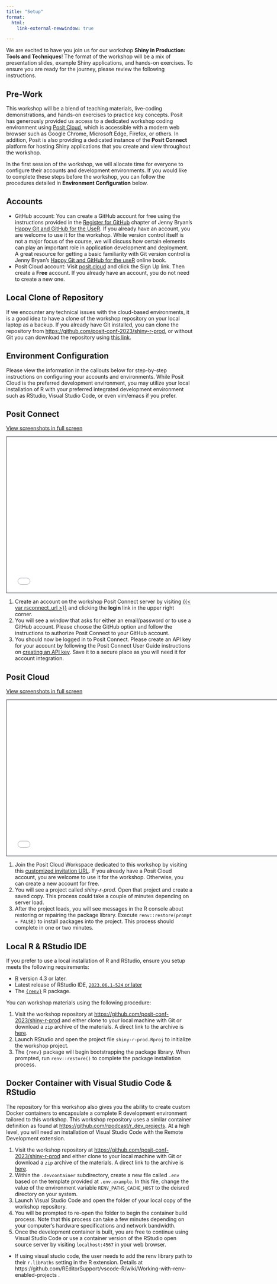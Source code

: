 ```yaml
---
title: "Setup"
format: 
  html:
    link-external-newwindow: true

---
```


We are excited to have you join us for our workshop **Shiny in Production: Tools and Techniques**! The format of the workshop will be a mix of presentation slides, example Shiny applications, and hands-on exercises. To ensure you are ready for the journey, please review the following instructions.

## Pre-Work

This workshop will be a blend of teaching materials, live-coding demonstrations, and hands-on exercises to practice key concepts. Posit has generously provided us access to a dedicated workshop coding environment using [Posit Cloud](https://posit.cloud), which is accessible with a modern web browser such as Google Chrome, Microsoft Edge, Firefox, or others. In addition, Posit is also providing a dedicated instance of the **Posit Connect** platform for hosting Shiny applications that you create and view throughout the workshop. 

In the first session of the workshop, we will allocate time for everyone to configure their accounts and development environments. If you would like to complete these steps before the workshop, you can follow the procedures detailed in **Environment Configuration** below.

## Accounts 

* GitHub account: You can create a GitHub account for free using the instructions provided in the [Register for GitHub](https://happygitwithr.com/github-acct.html#github-acct) chapter of Jenny Bryan's [Happy Git and GitHub for the UseR](https://happygitwithr.com/index.html). If you already have an account, you are welcome to use it for the workshop. While version control itself is not a major focus of the course, we will discuss how certain elements can play an important role in application development and deployment. A great resource for getting a basic familiarity with Git version control is Jenny Bryan's [Happy Git and GitHub for the useR](https://happygitwithr.com/index.html) online book.
* Posit Cloud account: Visit [posit.cloud](https://posit.cloud) and click the Sign Up link. Then create a **Free** account. If you already have an account, you do not need to create a new one.

## Local Clone of Repository

If we encounter any technical issues with the cloud-based environments, it is a good idea to have a clone of the workshop repository on your local laptop as a backup. If you already have Git installed, you can clone the repository from <https://github.com/posit-conf-2023/shiny-r-prod>, or without Git you can download the repository using [this link](https://github.com/posit-conf-2023/shiny-r-prod/archive/refs/heads/main.zip).  

## Environment Configuration

Please view the information in the callouts below for step-by-step instructions on configuring your accounts and environments. While Posit Cloud is the preferred development environment, you may utilize your local installation of R with your preferred integrated development environment such as RStudio, Visual Studio Code, or even vim/emacs if you prefer.

:::{.callout-tip collapse="true"}

## Posit Connect

[View screenshots in full screen](materials/setup-resources/index.html#/rcreate-posit-connect-account)

```{=html}
<iframe class="slide-deck" src="materials/setup-resources/#/create-posit-connect-account" height="420" width="747" style="border: 1px solid #2e3846;"></iframe>
```

1. Create an account on the workshop Posit Connect server by visiting [{{< var rsconnect_url >}}]({{< var rsconnect_url >}}) and clicking the **login** link in the upper right corner.
1. You will see a window that asks for either an email/password or to use a GitHub account. Please choose the GitHub option and follow the instructions to authorize Posit Connect to your GitHub account.
1. You should now be logged in to Posit Connect. Please create an API key for your account by following the Posit Connect User Guide instructions on [creating an API key](https://docs.posit.co/connect/user/api-keys/). Save it to a secure place as you will need it for account integration.

:::

:::{.callout-tip collapse="true"}

## Posit Cloud

[View screenshots in full screen](materials/setup-resources/index.html#/posit-cloud-setup)

```{=html}
<iframe class="slide-deck" src="materials/setup-resources/#/posit-cloud-setup" height="420" width="747" style="border: 1px solid #2e3846;"></iframe>
```

1. Join the Posit Cloud Workspace dedicated to this workshop by visiting this [customized invitation URL]({{< var posit_cloud_workspace_url >}}). If you already have a Posit Cloud account, you are welcome to use it for the workshop. Otherwise, you can create a new account for free.
1. You will see a project called *shiny-r-prod*. Open that project and create a saved copy. This process could take a couple of minutes depending on server load.
1. After the project loads, you will see messages in the R console about restoring or repairing the package library. Execute `renv::restore(prompt = FALSE)` to install packages into the project. This process should complete in one or two minutes.
:::

:::{.callout-tip collapse="true"}

## Local R & RStudio IDE

If you prefer to use a local installation of R and RStudio, ensure you setup meets the following requirements:

* [R](https://www.r-project.org/) version 4.3 or later. 
* Latest release of RStudio IDE, [`2023.06.1-524` or later](https://posit.co/download/rstudio-desktop/)
* The [`{renv}`](https://rstudio.github.io/renv/articles/renv.html) R package.

You can workshop materials using the following procedure:

1. Visit the workshop repository at <https://github.com/posit-conf-2023/shiny-r-prod> and either clone to your local machine with Git or download a `zip` archive of the materials. A direct link to the archive is [here](https://github.com/posit-conf-2023/shiny-r-prod/archive/refs/heads/main.zip).
1. Launch RStudio and open the project file `shiny-r-prod.Rproj` to initialize the workshop project.
1. The `{renv}` package will begin bootstrapping the package library. When prompted, run `renv::restore()` to complete the package installation process.

:::

:::{.callout-tip collapse="true"}

## Docker Container with Visual Studio Code & RStudio 

The repository for this workshop also gives you the ability to create custom Docker containers to encapsulate a complete R development environment tailored to this workshop. This workshop repository uses a similar container definition as found at <https://github.com/rpodcast/r_dev_projects>. At a high level, you will need an installation of Visual Studio Code with the Remote Development extension.

1. Visit the workshop repository at <https://github.com/posit-conf-2023/shiny-r-prod> and either clone to your local machine with Git or download a `zip` archive of the materials. A direct link to the archive is [here](https://github.com/posit-conf-2023/shiny-r-prod/archive/refs/heads/main.zip).
1. Within the `.devcontainer` subdirectory, create a new file called `.env` based on the template provided at `.env.example`. In this file, change the value of the environment variable `RENV_PATHS_CACHE_HOST` to the deisred directory on your system. 
1. Launch Visual Studio Code and open the folder of your local copy of the workshop repository.
1. You will be prompted to re-open the folder to begin the container build process. Note that this process can take a few minutes depending on your computer's hardware specifications and network bandwidth.
1. Once the development container is built, you are free to continue using Visual Studio Code or use a container version of the RStudio open source server by visiting `localhost:4567` in your web browser.
* If using visual studio code, the user needs to add the renv library path to their `r.libPaths` setting in the R extension. Details at https://github.com/REditorSupport/vscode-R/wiki/Working-with-renv-enabled-projects .

:::
